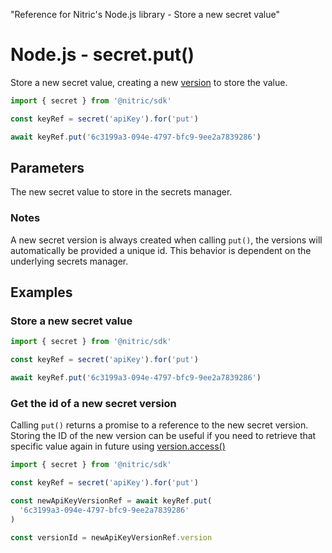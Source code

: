   "Reference for Nitric's Node.js library - Store a new secret value"

# Node.js - secret.put()

Store a new secret value, creating a new [version](./secret-version) to store the value.

```javascript
import { secret } from '@nitric/sdk'

const keyRef = secret('apiKey').for('put')

await keyRef.put('6c3199a3-094e-4797-bfc9-9ee2a7839286')
```

## Parameters

<Properties>
  <Property name="secret" required type="string or Uint8Array">
    The new secret value to store in the secrets manager.
  </Property>
</Properties>

### Notes

A new secret version is always created when calling `put()`, the versions will automatically be provided a unique id. This behavior is dependent on the underlying secrets manager.

## Examples

### Store a new secret value

```javascript
import { secret } from '@nitric/sdk'

const keyRef = secret('apiKey').for('put')

await keyRef.put('6c3199a3-094e-4797-bfc9-9ee2a7839286')
```

### Get the id of a new secret version

Calling `put()` returns a promise to a reference to the new secret version. Storing the ID of the new version can be useful if you need to retrieve that specific value again in future using [version.access()](./secret-version-access)

```javascript
import { secret } from '@nitric/sdk'

const keyRef = secret('apiKey').for('put')

const newApiKeyVersionRef = await keyRef.put(
  '6c3199a3-094e-4797-bfc9-9ee2a7839286'
)

const versionId = newApiKeyVersionRef.version
```
